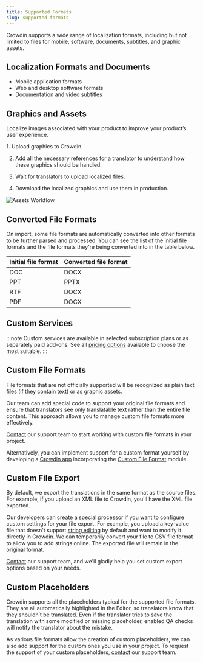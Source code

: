 ```yaml
---
title: Supported Formats
slug: supported-formats
---
```



Crowdin supports a wide range of localization formats, including but not limited to files for mobile, software, documents, subtitles, and graphic assets.

## Localization Formats and Documents

- Mobile application formats
- Web and desktop software formats
- Documentation and video subtitles

<FormatsBanner />

## Graphics and Assets

Localize images associated with your product to improve your product’s user experience.

<Steps>
  1. Upload graphics to Crowdin.

  2. Add all the necessary references for a translator to understand how these graphics should be handled.

  3. Wait for translators to upload localized files.

  4. Download the localized graphics and use them in production.
</Steps>

![Assets Workflow](./_assets/assets-workflow.png)

## Converted File Formats

On import, some file formats are automatically converted into other formats to be further parsed and processed. You can see the list of the initial file formats and the file formats they're being converted into in the table below.

| Initial file format | Converted file format |
|---------------------|-----------------------|
| DOC                 | DOCX                  |
| PPT                 | PPTX                  |
| RTF                 | DOCX                  |
| PDF                 | DOCX                  |

## Custom Services

:::note
Custom services are available in selected subscription plans or as separately paid add-ons. See all [pricing options](https://crowdin.com/pricing) available to choose the most suitable.
:::

## Custom File Formats

File formats that are not officially supported will be recognized as plain text files (if they contain text) or as graphic assets.

Our team can add special code to support your original file formats and ensure that translators see only translatable text rather than the entire file content. This approach allows you to manage custom file formats more effectively.

[Contact](https://crowdin.com/contacts) our support team to start working with custom file formats in your project.

Alternatively, you can implement support for a custom format yourself by developing a [Crowdin app](https://developer.crowdin.com/crowdin-apps-about/) incorporating the [Custom File Format](https://developer.crowdin.com/crowdin-apps-module-custom-file-format/) module.

## Custom File Export

By default, we export the translations in the same format as the source files. For example, if you upload an XML file to Crowdin, you'll have the XML file exported.

Our developers can create a special processor if you want to configure custom settings for your file export. For example, you upload a key-value file that doesn't support [string editing](/strings-management/#string-editing) by default and want to modify it directly in Crowdin. We can temporarily convert your file to CSV file format to allow you to add strings online. The exported file will remain in the original format.

[Contact](https://crowdin.com/contacts) our support team, and we'll gladly help you set custom export options based on your needs.

## Custom Placeholders

Crowdin supports all the placeholders typical for the supported file formats. They are all automatically highlighted in the Editor, so translators know that they shouldn’t be translated. Even if the translator tries to save the translation with some modified or missing placeholder, enabled QA checks will notify the translator about the mistake.

As various file formats allow the creation of custom placeholders, we can also add support for the custom ones you use in your project. To request the support of your custom placeholders, [contact](https://crowdin.com/contacts) our support team.
